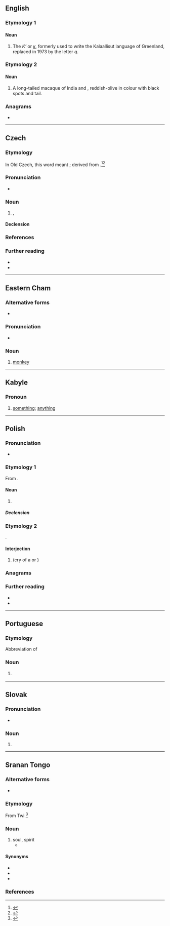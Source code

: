 {{also|Kra|krá|krå|krą}}
==English==

===Etymology 1===

====Noun====
{{en-noun|?}}
{{wikipedia|Kra (letter)}}
# The {{l|en|letter}} ''Κʻ'' or ''[[ĸ]]'', formerly used to write the Kalaallisut language of Greenland, replaced in 1973 by the letter ''q''.

===Etymology 2===

====Noun====
{{en-noun|?}}

# A long-tailed macaque of India and {{l|en|Sumatra}}, reddish-olive in colour with black spots and tail.

===Anagrams===
* {{anagrams|en|a=akr|AKR|Ark|Ark.|KAR|RAK|RKA|ark|kar}}

----

==Czech==

===Etymology===
In Old Czech, this word meant {{m-g|a piece of rock or other material}}; derived from {{inh|cs|sla-pro|*jьkra|t=roe; calf of leg}}.<ref>{{R:Rejzek 2007}}</ref><ref>{{R:Machek 1968}}</ref>

===Pronunciation===
* {{IPA|cs|/ˈkra/}}

===Noun===
{{cs-noun|g=f}}

# {{l|en|floe}}, {{l|en|iceberg}}

====Declension====
{{cs-decl-noun-auto|f|k|r|a|gp=ker}}

===References===
<references />

===Further reading===
* {{R:PSJC}}
* {{R:SSJC}}

{{c|cs|Ice}}

----

==Eastern Cham==

===Alternative forms===
* {{l|cjm|ꨆꨴꨩ}}

===Pronunciation===
* {{IPA|cjm|/kraː/}}

===Noun===
{{head|cjm|noun}} 

# [[monkey]]

----

==Kabyle==

===Pronoun===
{{head|kab|pronoun}}
# [[something]]; [[anything]]

----

==Polish==
{{wp|lang=pl}}

===Pronunciation===
* {{pl-p}}

===Etymology 1===
From {{inh|pl|sla-pro|*jьkra}}.

====Noun====
{{pl-noun|f}}

# {{l|en|ice floe}}

=====Declension=====
{{pl-decl-noun-f|genp=kier}}

===Etymology 2===
{{onomatopoeic|pl}}.

====Interjection====
{{head|pl|interjection}}

# {{l|en|caw}} (cry of a {{l|en|crow}} or {{l|en|raven}})

===Anagrams===
{{anagrams|pl|akr|kar|rak}}

===Further reading===
* {{R:pl:WSJP}}
* {{R:PWN}}

{{c|pl|Animal sounds|Ice}}

----

==Portuguese==

===Etymology===
Abbreviation of ''{{l|pt|cara}}''

===Noun===
{{pt-noun|m}}

# {{lb|pt|Internet slang}} {{l|en|guy}}
#: {{uxi|pt|O kra [[eh]] [[foda]]!|The guy is awesome!}}

----

==Slovak==

===Pronunciation===
* {{sk-IPA}}

===Noun===
{{head|sk|noun form}}

# {{inflection of|sk|ker||gen|s}}

----

==Sranan Tongo==

===Alternative forms===
* {{l|srn|akra}}

===Etymology===
From Twi {{bor|srn|ak|akra|t=soul}}<ref>
{{cite-book
|year=1936
|title=Suriname folk-lore
|author={{w|Melville J. Herskovits}} and Frances S. Herskovits
|location=New York
|publisher=Columbia University Press
|page=743
|url=https://dbnl.org/tekst/hers005suri01_01/hers005suri01_01_0252.php}}</ref>

===Noun===
{{head|srn|noun}}

# soul, spirit
#*{{quote-book|srn|year=1936
|title=Suriname folk-lore
|author={{w|Melville J. Herskovits}} and Frances S. Herskovits
|location=New York
|publisher=Columbia University Press
|page=240
|url=https://www.dbnl.org/tekst/hers005suri01_01/hers005suri01_01_0076.php
|text=Lei̯si nąŋga mɔrsu meki yu ''''kra''' gowɛ libi yu.
|translation=Laziness and nastiness caused your '''soul''' to leave you.}}

====Synonyms====
* {{l|srn|dyodyo}}
* {{l|srn|sili}}
* {{l|srn|yeye}}

===References===
<references />